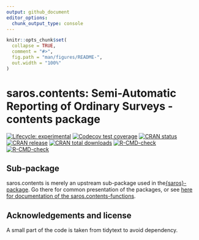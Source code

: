```yaml
---
output: github_document
editor_options: 
  chunk_output_type: console
---
```


<!-- README.md is generated from README.Rmd. Please edit that file -->

```r
knitr::opts_chunk$set(
  collapse = TRUE,
  comment = "#>",
  fig.path = "man/figures/README-",
  out.width = "100%"
)
```

# saros.contents: Semi-Automatic Reporting of Ordinary Surveys - contents package

<!-- badges: start -->

[![Lifecycle: experimental](https://img.shields.io/badge/lifecycle-experimental-orange.svg)](https://lifecycle.r-lib.org/articles/stages.html#experimental)
[![Codecov test coverage](https://codecov.io/gh/NIFU-NO/saros.contents/branch/main/graph/badge.svg)](https://app.codecov.io/gh/NIFU-NO/saros.contents?branch=main)
[![CRAN status](https://www.r-pkg.org/badges/version/saros.contents)](https://CRAN.R-project.org/package=saros.contents)
[![CRAN release](https://www.r-pkg.org/badges/version-ago/saros.contents)](https://CRAN.R-project.org/package=saros.contents)
[![CRAN total downloads](https://cranlogs.r-pkg.org/badges/grand-total/saros.contents)](https://CRAN.R-project.org/package=saros.contents)
[![R-CMD-check](https://github.com/NIFU-NO/saros.contents/actions/workflows/R-CMD-check.yaml/badge.svg)](https://github.com/NIFU-NO/saros.contents/actions/workflows/R-CMD-check.yaml)
[![R-CMD-check](https://github.com/NIFU-NO/saros.contents/actions/workflows/R-CMD-check.yaml/badge.svg)](https://github.com/NIFU-NO/saros.contents/actions/workflows/R-CMD-check.yaml)
<!-- badges: end -->

## Sub-package
saros.contents is merely an upstream sub-package used in the[{saros}-package](https://github.com/NIFU-NO/saros/). Go there for common presentation of the packages, or see [here for documentation of the saros.contents-functions](https://nifu-no.github.io/saros.contents/).

## Acknowledgements and license

A small part of the code is taken from tidytext to avoid dependency.
